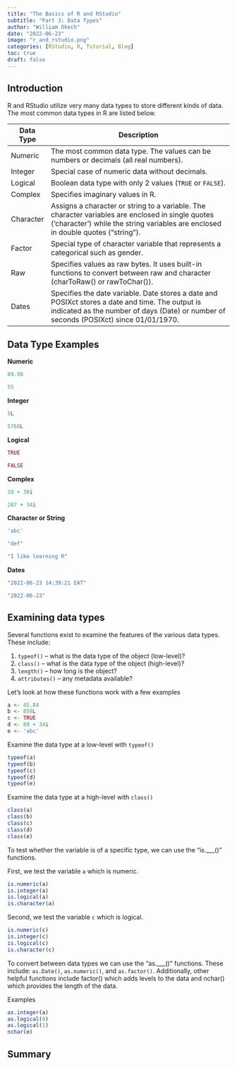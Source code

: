 ```yaml
---
title: "The Basics of R and RStudio"
subtitle: "Part 3: Data Types"
author: "William Okech"
date: "2022-06-23"
image: "r_and_rstudio.png"
categories: [RStudio, R, Tutorial, Blog]
toc: true
draft: false
---
```


## Introduction

R and RStudio utilize very many data types to store different kinds of data. The most common data types in R are listed below.

| **Data Type** | **Description**                                                                                                                                                                           |
|---------------|-------------------------------------------------------------------------------------------------------------------------------------------------------------------------------------------|
| Numeric       | The most common data type. The values can be numbers or decimals (all real numbers).                                                                                                      |
| Integer       | Special case of numeric data without decimals.                                                                                                                                            |
| Logical       | Boolean data type with only 2 values (`TRUE` or `FALSE`).                                                                                                                                 |
| Complex       | Specifies imaginary values in R.                                                                                                                                                          |
| Character     | Assigns a character or string to a variable. The character variables are enclosed in single quotes ('character') while the string variables are enclosed in double quotes ("string").     |
| Factor        | Special type of character variable that represents a categorical such as gender.                                                                                                          |
| Raw           | Specifies values as raw bytes. It uses built-in functions to convert between raw and character (charToRaw() or rawToChar()).                                                              |
| Dates         | Specifies the date variable. Date stores a date and POSIXct stores a date and time. The output is indicated as the number of days (Date) or number of seconds (POSIXct) since 01/01/1970. |

## Data Type Examples

**Numeric**

```r
89.98

55
```

**Integer**

```r
5L

5768L
```

**Logical**

```r
TRUE

FALSE
```

**Complex**

```r
10 + 30i

287 + 34i
```

**Character or String**

```r
'abc'

"def"

"I like learning R"
```

**Dates**

```r
"2022-06-23 14:39:21 EAT"

"2022-06-23"
```

## Examining data types

Several functions exist to examine the features of the various data types. These include:

1.  `typeof()` -- what is the data type of the object (low-level)?
2.  `class()` -- what is the data type of the object (high-level)?
3.  `length()` -- how long is the object?
4.  `attributes()` -- any metadata available?

Let's look at how these functions work with a few examples

```r
a <- 45.84
b <- 858L
c <- TRUE
d <- 89 + 34i
e <- 'abc'
```

Examine the data type at a low-level with `typeof()`

```r
typeof(a)
typeof(b)
typeof(c)
typeof(d)
typeof(e)
```

Examine the data type at a high-level with `class()`

```r
class(a)
class(b)
class(c)
class(d)
class(e)
```

To test whether the variable is of a specific type, we can use the "is.\_\_\_()" functions.

First, we test the variable `a` which is numeric.

```r
is.numeric(a)
is.integer(a)
is.logical(a)
is.character(a)
```

Second, we test the variable `c` which is logical.

```r
is.numeric(c)
is.integer(c)
is.logical(c)
is.character(c)
```

To convert between data types we can use the "as.\_\_\_()" functions. These include: `as.Date()`, `as.numeric()`, and `as.factor()`. Additionally, other helpful functions include factor() which adds levels to the data and nchar() which provides the length of the data.

Examples

```r
as.integer(a)
as.logical(0)
as.logical(1)
nchar(e)
```

## Summary
